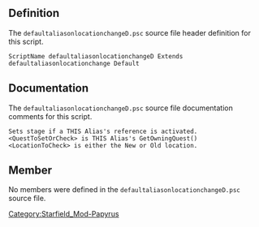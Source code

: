 {{Script_Object_Summary
| title = defaultaliasonlocationchangeD
| name = [[SFM:Script-defaultaliasonlocationchangeD|defaultaliasonlocationchangeD]]
| extends = [[SFM:Script-DefaultAliasOnLocationChange|DefaultAliasOnLocationChange]] → [[SFM:Script-DefaultAliasParent|DefaultAliasParent]] → [[SFM:Script-ReferenceAlias|ReferenceAlias]] → [[SFM:Script-Alias|Alias]] → [[SFM:Script-ScriptObject|ScriptObject]]
| flags = Default
}}


== Definition ==
The <code>defaultaliasonlocationchangeD.psc</code> source file header definition for this script.

<source lang="papyrus">
ScriptName defaultaliasonlocationchangeD Extends defaultaliasonlocationchange Default
</source>


== Documentation ==
The <code>defaultaliasonlocationchangeD.psc</code> source file documentation comments for this script.

<source>
Sets stage if a THIS Alias's reference is activated.
<QuestToSetOrCheck> is THIS Alias's GetOwningQuest()
<LocationToCheck> is either the New or Old location.
</source>


== Member ==
No members were defined in the <code>defaultaliasonlocationchangeD.psc</code> source file.


[[Category:Starfield_Mod-Papyrus]]

